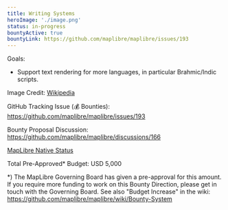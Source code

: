 ```yaml
---
title: Writing Systems
heroImage: './image.png'
status: in-progress
bountyActive: true
bountyLink: https://github.com/maplibre/maplibre/issues/193
---
```


Goals:

- Support text rendering for more languages, in particular Brahmic/Indic scripts.

Image Credit: <a href="https://en.wikipedia.org/wiki/Brahmic_scripts#/media/File:Different_scripts_of_different_languages_of_India.jpg">Wikipedia</a>

GitHub Tracking Issue (💰 Bounties): https://github.com/maplibre/maplibre/issues/193

Bounty Proposal Discussion: https://github.com/maplibre/maplibre/discussions/166

[MapLibre Native Status](https://github.com/maplibre/maplibre-native/milestone/14)

Total Pre-Approved\* Budget: USD 5,000

\*) The MapLibre Governing Board has given a pre-approval for this amount. If you require more funding to work on this Bounty Direction, please get in touch with the Governing Board. See also "Budget Increase" in the wiki: https://github.com/maplibre/maplibre/wiki/Bounty-System
